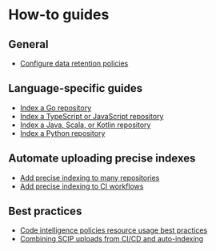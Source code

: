 # How-to guides

## General

- [Configure data retention policies](/code-search/code-navigation/how-to/configure_data_retention)

## Language-specific guides

- [Index a Go repository](/code-search/code-navigation/how-to/index_a_go_repository)
- [Index a TypeScript or JavaScript repository](/code-search/code-navigation/how-to/index_a_typescript_and_javascript_repository)
- [Index a Java, Scala, or Kotlin repository](https://sourcegraph.github.io/scip-java/docs/getting-started.html)
- [Index a Python repository](https://github.com/sourcegraph/scip-python)

## Automate uploading precise indexes

- [Add precise indexing to many repositories](/code-search/code-navigation/how-to/adding_lsif_to_many_repos)
- [Add precise indexing to CI workflows](/code-search/code-navigation/how-to/adding_lsif_to_workflows)

## Best practices

- [Code intelligence policies resource usage best practices](/code-search/code-navigation/how-to/policies_resource_usage_best_practices)
- [Combining SCIP uploads from CI/CD and auto-indexing](/code-search/code-navigation/how-to/combining_scip_uploads_from_ci_cd_and_auto_indexing)

